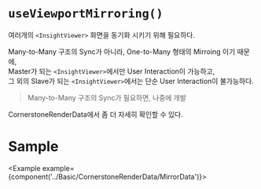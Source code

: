 
# `useViewportMirroring()`

여러개의 `<InsightViewer>` 화면을 동기화 시키기 위해 필요하다.

Many-to-Many 구조의 Sync가 아니라, One-to-Many 형태의 Mirroing 이기 때문에,   
Master가 되는 `<InsightViewer>`에서만 User Interaction이 가능하고,    
그 외의 Slave가 되는 `<InsightViewer>`에서는 단순 User Interaction이 불가능하다.

> Many-to-Many 구조의 Sync가 필요하면, 나중에 개발

<Link to="/insight-viewer/cornerstonerenderdata">CornerstoneRenderData에서 좀 더 자세히 확인할 수 있다.</Link>

# Sample

<Example example={component('../Basic/CornerstoneRenderData/MirrorData')}>
  <Preview height={520}/>
</Example>
